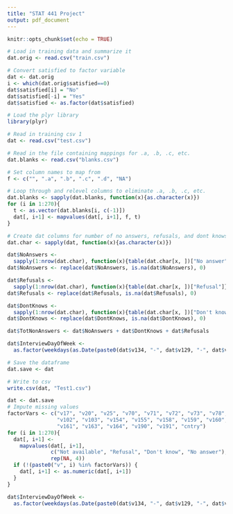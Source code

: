 ```yaml
---
title: "STAT 441 Project"
output: pdf_document
---
```


```r
knitr::opts_chunk$set(echo = TRUE)
```

```r
# Load in training data and summarize it
dat.orig <- read.csv("train.csv")

# Convert satisfied to factor variable
dat <- dat.orig
i <- which(dat.orig$satisfied==0)
dat$satisfied[i] = "No"
dat$satisfied[-i] = "Yes"
dat$satisfied <- as.factor(dat$satisfied)
```


```r
# Load the plyr library
library(plyr)

# Read in training csv 1
dat <- read.csv("test.csv")

# Read in the file containing mappings for .a, .b, .c, etc.
dat.blanks <- read.csv("blanks.csv")

# Set column names to map from
f <- c("", ".a", ".b", ".c", ".d", "NA")

# Loop through and relevel columns to eliminate .a, .b, .c, etc.
dat.blanks <- sapply(dat.blanks, function(x){as.character(x)})
for (i in 1:270){
  t <- as.vector(dat.blanks[i, c(-1)])
  dat[, i+1] <- mapvalues(dat[, i+1], f, t)
}

# Create dat columns for number of no answers, refusals, and dont knows
dat.char <- sapply(dat, function(x){as.character(x)})

dat$NoAnswers <- 
  sapply(1:nrow(dat.char), function(x){table(dat.char[x, ])["No answer"]})
dat$NoAnswers <- replace(dat$NoAnswers, is.na(dat$NoAnswers), 0)

dat$Refusals <- 
  sapply(1:nrow(dat.char), function(x){table(dat.char[x, ])["Refusal"]})
dat$Refusals <- replace(dat$Refusals, is.na(dat$Refusals), 0)

dat$DontKnows <- 
  sapply(1:nrow(dat.char), function(x){table(dat.char[x, ])["Don't know"]})
dat$DontKnows <- replace(dat$DontKnows, is.na(dat$DontKnows), 0)

dat$TotNonAnswers <- dat$NoAnswers + dat$DontKnows + dat$Refusals

dat$InterviewDayOfWeek <- 
  as.factor(weekdays(as.Date(paste0(dat$v134, "-", dat$v129, "-", dat$v125))))

# Save the dataframe
dat.save <- dat

# Write to csv
write.csv(dat, "Test1.csv")

```


```r
dat <- dat.save
# Impute missing values
factorVars <- c("v17", "v20", "v25", "v70", "v71", "v72", "v73", "v78", 
                "v102", "v103", "v154", "v155", "v158", "v159", "v160", 
                "v161", "v163", "v164", "v190", "v191", "cntry")
for (i in 1:270){
  dat[, i+1] <- 
    mapvalues(dat[, i+1], 
              c("Not available", "Refusal", "Don't know", "No answer"),
              rep(NA, 4))
  if (!(paste0("v", i) %in% factorVars)) {
    dat[, i+1] <- as.numeric(dat[, i+1])
  }
}

dat$InterviewDayOfWeek <- 
  as.factor(weekdays(as.Date(paste0(dat$v134, "-", dat$v129, "-", dat$v125))))


```

